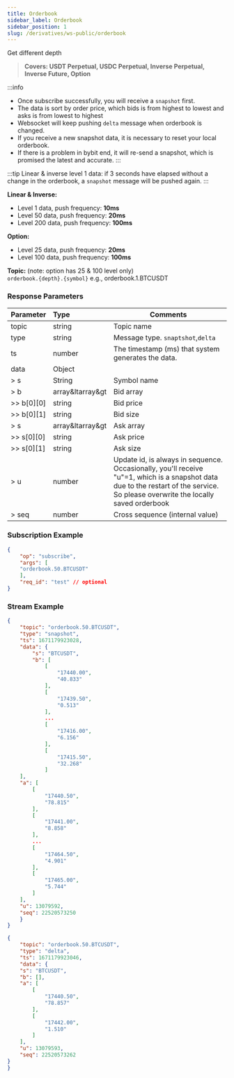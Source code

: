 ```yaml
---
title: Orderbook
sidebar_label: Orderbook
sidebar_position: 1
slug: /derivatives/ws-public/orderbook
---
```


Get different depth
> **Covers: USDT Perpetual, USDC Perpetual, Inverse Perpetual, Inverse Future, Option**

:::info
* Once subscribe successfully, you will receive a `snapshot` first.
* The data is sort by order price, which bids is from highest to lowest and asks is from lowest to highest
* Websocket will keep pushing `delta` message when orderbook is changed.
* If you receive a new snapshot data, it is necessary to reset your local orderbook.
* If there is a problem in bybit end, it will re-send a snapshot, which is promised the latest and accurate.
:::

:::tip
Linear & inverse level 1 data: if 3 seconds have elapsed without a change in the orderbook, a `snapshot` message will be pushed again.
:::

**Linear & Inverse:**<br/>
* Level 1 data, push frequency: **10ms**
* Level 50 data, push frequency: **20ms**
* Level 200 data, push frequency: **100ms**

**Option:**<br/>
* Level 25 data, push frequency: **20ms**
* Level 100 data, push frequency: **100ms**

**Topic:** (note: option has 25 & 100 level only)<br/>
`orderbook.{depth}.{symbol}` e.g., orderbook.1.BTCUSDT

### Response Parameters
| Parameter | Type | Comments|
|:----- |:-----|----- |
|topic |string |Topic name |
|type |string |Message type. `snaptshot`,`delta` |
|ts |number |The timestamp (ms) that system generates the data. |
|data |Object | |
|> s |String |Symbol name |
|> b |array&ltarray&gt |Bid array |
|>> b[0][0] |string |Bid price |
|>> b[0][1] |string |Bid size |
|> s |array&ltarray&gt |Ask array |
|>> s[0][0] |string |Ask price |
|>> s[0][1] |string |Ask size |
|> u |number |Update id, is always in sequence. Occasionally, you'll receive "u"=1, which is a snapshot data due to the restart of the service. So please overwrite the locally saved orderbook |
|> seq |number |Cross sequence (internal value) |

### Subscription Example

<Tabs>
<TabItem value="console" label="JSON subscription message">

```json
{
    "op": "subscribe",
    "args": [
    "orderbook.50.BTCUSDT"
    ],
    "req_id": "test" // optional
}
```

</TabItem>
</Tabs>

### Stream Example

<Tabs>
<TabItem value="orderbook-snapshot" label="orderbook-snapshot">

```json
{
    "topic": "orderbook.50.BTCUSDT",
    "type": "snapshot",
    "ts": 1671179923028,
    "data": {
        "s": "BTCUSDT",
        "b": [
            [
                "17440.00",
                "40.833"
            ],
            [
                "17439.50",
                "0.513"
            ],
            ...
            [
                "17416.00",
                "6.156"
            ],
            [
                "17415.50",
                "32.268"
            ]
    ],
    "a": [
        [
            "17440.50",
            "78.815"
        ],
        [
            "17441.00",
            "8.858"
        ],
        ...
        [
            "17464.50",
            "4.901"
        ],
        [
            "17465.00",
            "5.744"
        ]
    ],
    "u": 13079592,
    "seq": 22520573250
    }
}
```

</TabItem>

<TabItem value="orderbook-delta" label="orderbook-delta">

```json
{
    "topic": "orderbook.50.BTCUSDT",
    "type": "delta",
    "ts": 1671179923046,
    "data": {
    "s": "BTCUSDT",
    "b": [],
    "a": [
        [
            "17440.50",
            "78.857"
        ],
        [
            "17442.00",
            "1.510"
        ]
    ],
    "u": 13079593,
    "seq": 22520573262
}
}
```

</TabItem>
</Tabs>